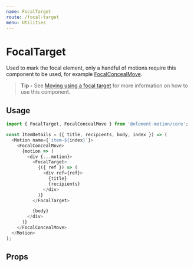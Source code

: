 ```yaml
---
name: FocalTarget
route: /focal-target
menu: Utilities
---
```



# FocalTarget

Used to mark the focal element,
only a handful of motions require this component to be used,
for example [FocalConcealMove](/focal-conceal-move).

> **Tip -** See [Moving using a focal target](/advanced-usage#moving-using-a-focal-target) for more information on how to use this component.

## Usage

```js
import { FocalTarget, FocalConcealMove } from '@element-motion/core';

const ItemDetails = ({ title, recipients, body, index }) => (
  <Motion name={`item-${index}`}>
    <FocalConcealMove>
      {motion => (
        <div {...motion}>
          <FocalTarget>
            {({ ref }) => (
              <div ref={ref}>
                {title}
                {recipients}
              </div>
            )}
          </FocalTarget>

          {body}
        </div>
      )}
    </FocalConcealMove>
  </Motion>
);
```

## Props

<Props of={FocalTarget} />

